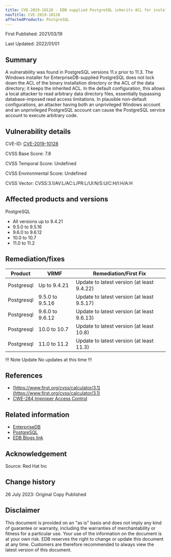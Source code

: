 ```yaml
---
title: CVE-2019-10128 - EDB supplied PostgreSQL inherits ACL for installation directory
navTitle: CVE-2019-10128
affectedProducts: PostgreSQL
---
```


First Published: 2021/03/19

Last Updated: 2022/01/01

## Summary

A vulnerability was found in PostgreSQL versions 11.x prior to 11.3. The Windows installer for EnterpriseDB-supplied PostgreSQL does not lock down the ACL of the binary installation directory or the ACL of the data directory; it keeps the inherited ACL. In the default configuration, this allows a local attacker to read arbitrary data directory files, essentially bypassing database-imposed read access limitations. In plausible non-default configurations, an attacker having both an unprivileged Windows account and an unprivileged PostgreSQL account can cause the PostgreSQL service account to execute arbitrary code.

## Vulnerability details

CVE-ID:   [CVE-2019-10128](https://nvd.nist.gov/vuln/detail/CVE-2019-10128)

CVSS Base Score: 7.8

CVSS Temporal Score: Undefined

CVSS Environmental Score: Undefined

CVSS Vector: CVSS:3.1/AV:L/AC:L/PR:L/UI:N/S:U/C:H/I:H/A:H

## Affected products and versions

PostgreSQL

* All versions up to 9.4.21
* 9.5.0 to 9.5.16
* 9.6.0 to 9.6.12
* 10.0 to 10.7
* 11.0 to 11.2

## Remediation/fixes

| Product | VRMF | Remediation/First Fix |
|---------|------|-----------------------|
| Postgresql | Up to 9.4.21 | Update to latest version (at least 9.4.22) |
| Postgresql | 9.5.0 to 9.5.16 | Update to latest version (at least 9.5.17) |
| Postgresql | 9.6.0 to 9.6.12 | Update to latest version (at least 9.6.13) |
| Postgresql | 10.0 to 10.7 | Update to latest version (at least 10.8) |
| Postgresql | 11.0 to 11.2 | Update to latest version (at least 11.3) |

!!! Note Update
No updates at this time
!!!

## References

* [https://www.first.org/cvss/calculator/3.1](https://www.first.org/cvss/calculator/3.1)
* [CWE-284 Improper Access Control](http://cwe.mitre.org/data/definitions/284.html)

## Related information

* [EnterpriseDB](https://www.enterprisedb.com/)
* [PostgreSQL](https://www.postgresql.org)
* [EDB Blogs link](https://enterprisedb.com/blog/)

## Acknowledgement
Source: Red Hat Inc

## Change history

26 July 2023: Original Copy Published

## Disclaimer

This document is provided on an "as is" basis and does not imply any kind of guarantee or warranty, including the warranties of merchantability or fitness for a particular use. Your use of the information on the document is at your own risk. EDB reserves the right to change or update this document at any time. Customers are therefore recommended to always view the latest version of this document.
